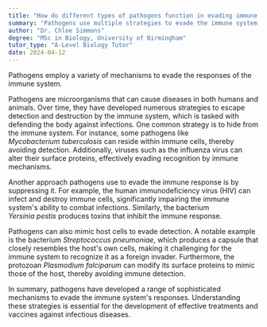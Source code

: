 ```yaml
---
title: "How do different types of pathogens function in evading immune system responses?"
summary: "Pathogens use multiple strategies to evade the immune system, allowing them to persist and cause infections despite the host's immune responses."
author: "Dr. Chloe Simmons"
degree: "MSc in Biology, University of Birmingham"
tutor_type: "A-Level Biology Tutor"
date: 2024-04-12
---
```


Pathogens employ a variety of mechanisms to evade the responses of the immune system.

Pathogens are microorganisms that can cause diseases in both humans and animals. Over time, they have developed numerous strategies to escape detection and destruction by the immune system, which is tasked with defending the body against infections. One common strategy is to hide from the immune system. For instance, some pathogens like $Mycobacterium\ tuberculosis$ can reside within immune cells, thereby avoiding detection. Additionally, viruses such as the influenza virus can alter their surface proteins, effectively evading recognition by immune mechanisms.

Another approach pathogens use to evade the immune response is by suppressing it. For example, the human immunodeficiency virus (HIV) can infect and destroy immune cells, significantly impairing the immune system's ability to combat infections. Similarly, the bacterium $Yersinia\ pestis$ produces toxins that inhibit the immune response.

Pathogens can also mimic host cells to evade detection. A notable example is the bacterium $Streptococcus\ pneumoniae$, which produces a capsule that closely resembles the host's own cells, making it challenging for the immune system to recognize it as a foreign invader. Furthermore, the protozoan $Plasmodium\ falciparum$ can modify its surface proteins to mimic those of the host, thereby avoiding immune detection.

In summary, pathogens have developed a range of sophisticated mechanisms to evade the immune system's responses. Understanding these strategies is essential for the development of effective treatments and vaccines against infectious diseases.
    